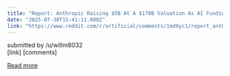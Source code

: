 ```yaml
---
title: "Report: Anthropic Raising $5B At A $170B Valuation As AI Funding Heats Up"
date: "2025-07-30T15:41:11.000Z"
link: "https://www.reddit.com/r/artificial/comments/1md9yc1/report_anthropic_raising_5b_at_a_170b_valuation/"
---
```


submitted by    /u/willm8032  
 [link]   [comments]

[Read more](https://www.reddit.com/r/artificial/comments/1md9yc1/report_anthropic_raising_5b_at_a_170b_valuation/)
